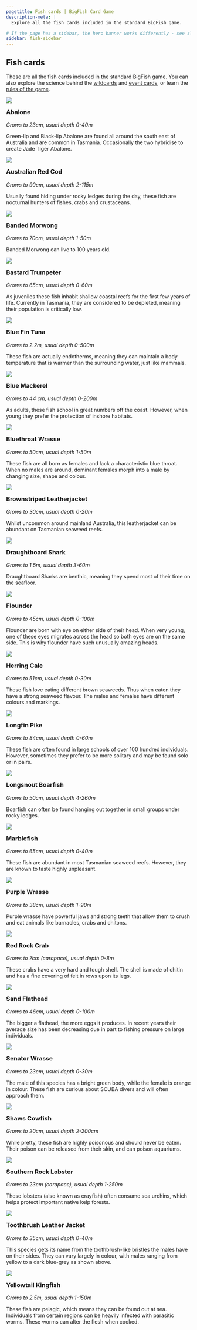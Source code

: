 ```yaml
---
pagetitle: Fish cards | BigFish Card Game
description-meta: |
  Explore all the fish cards included in the standard BigFish game.

# If the page has a sidebar, the hero banner works differently - see slight change to code below
sidebar: fish-sidebar
---
```


::: {.column-page-right .hero-img .hero-strip-page .img-container}

:::

## Fish cards

::: {.text-center .m-2 .m-md-3 .m-xl-4}
These are all the fish cards included in the standard BigFish game. You can also explore the science behind the [wildcards](../pages/wildcards.qmd) and [event cards](../pages/event-cards.qmd), or learn the [rules of the game](../pages/rules.qmd).
:::

<!-- This is the main fish grid -->
:::::: {.grid .justify-contents-evenly .align-items-center .p-0 .m-0 .gap-0 .mx-2 .mx-md-3 .mx-xl-4}

<!-- Each fish has it's own sub-grid in the main grid -->
::::: {.g-col-12 .g-col-lg-12 .g-col-xl-6 .py-3 .py-md-0}
:::: {.grid .align-items-center}
::: {.g-col-12 .g-col-sm-4 .g-col-lg-4 .g-col-xl-5 .g-col-xxl-4 .text-center .p-1}
![](../resources/images/cards/fish-cards/abalone.jpg){.image-card .lightbox}
:::

::: {.g-col-12 .g-col-sm-8 .g-col-lg-8 .g-col-xl-7 .g-col-xxl-8 .py-0}
### Abalone {#sec-abalone style="margin-top: 0.5em;"}

*Grows to 23cm, usual depth 0-40m*

Green-lip and Black-lip Abalone are found all around the south east of Australia and are common in Tasmania. Occasionally the two hybridise to create Jade Tiger Abalone. 
:::
::::
:::::
<!-- End of individual fish sub-grid -->

::::: {.g-col-12 .g-col-lg-12 .g-col-xl-6 .py-3 .py-md-0}
:::: {.grid .align-items-center}
::: {.g-col-12 .g-col-sm-4 .g-col-lg-4 .g-col-xl-5 .g-col-xxl-4 .text-center .p-1}
![](../resources/images/cards/fish-cards/australian-red-cod.jpg){.image-card .lightbox}
:::

::: {.g-col-12 .g-col-sm-8 .g-col-lg-8 .g-col-xl-7 .g-col-xxl-8 .py-0}
### Australian Red Cod {#sec-australian-red-cod style="margin-top: 0.5em;"}

*Grows to 90cm, usual depth 2-115m*

Usually found hiding under rocky ledges during the day, these fish are nocturnal hunters of fishes, crabs and crustaceans.
:::
::::
:::::

::::: {.g-col-12 .g-col-lg-12 .g-col-xl-6 .py-3 .py-md-0}
:::: {.grid .align-items-center}
::: {.g-col-12 .g-col-sm-4 .g-col-lg-4 .g-col-xl-5 .g-col-xxl-4 .text-center .p-1}
![](../resources/images/cards/fish-cards/banded-morwong.jpg){.image-card .lightbox}
:::

::: {.g-col-12 .g-col-sm-8 .g-col-lg-8 .g-col-xl-7 .g-col-xxl-8 .py-0}
### Banded Morwong {#sec-banded-morwong style="margin-top: 0.5em;"}

*Grows to 70cm, usual depth 1-50m*

Banded Morwong can live to 100 years old.
:::
::::
:::::

::::: {.g-col-12 .g-col-lg-12 .g-col-xl-6 .py-3 .py-md-0}
:::: {.grid .align-items-center}
::: {.g-col-12 .g-col-sm-4 .g-col-lg-4 .g-col-xl-5 .g-col-xxl-4 .text-center .p-1}
![](../resources/images/cards/fish-cards/bastard-trumpeter.jpg){.image-card .lightbox}
:::

::: {.g-col-12 .g-col-sm-8 .g-col-lg-8 .g-col-xl-7 .g-col-xxl-8 .py-0}
### Bastard Trumpeter {#sec-bastard-trumpeter style="margin-top: 0.5em;"}

*Grows to 65cm, usual depth 0-60m*

As juveniles these fish inhabit shallow coastal reefs for the first few years of life. Currently in Tasmania, they are considered to be depleted, meaning their population is critically low.
:::
::::
:::::

::::: {.g-col-12 .g-col-lg-12 .g-col-xl-6 .py-3 .py-md-0}
:::: {.grid .align-items-center}
::: {.g-col-12 .g-col-sm-4 .g-col-lg-4 .g-col-xl-5 .g-col-xxl-4 .text-center .p-1}
![](../resources/images/cards/fish-cards/blue-fin-tuna.jpg){.image-card .lightbox}
:::

::: {.g-col-12 .g-col-sm-8 .g-col-lg-8 .g-col-xl-7 .g-col-xxl-8 .py-0}
### Blue Fin Tuna {#sec-blue-fin-tuna style="margin-top: 0.5em;"}

*Grows to 2.2m, usual depth 0-500m*

These fish are actually endotherms, meaning they can maintain a body temperature that is warmer than the surrounding water, just like mammals.
:::
::::
:::::

::::: {.g-col-12 .g-col-lg-12 .g-col-xl-6 .py-3 .py-md-0}
:::: {.grid .align-items-center}
::: {.g-col-12 .g-col-sm-4 .g-col-lg-4 .g-col-xl-5 .g-col-xxl-4 .text-center .p-1}
![](../resources/images/cards/fish-cards/blue-mackerel.jpg){.image-card .lightbox}
:::

::: {.g-col-12 .g-col-sm-8 .g-col-lg-8 .g-col-xl-7 .g-col-xxl-8 .py-0}
### Blue Mackerel {#sec-blue-mackerel style="margin-top: 0.5em;"}

*Grows to 44 cm, usual depth 0-200m*

As adults, these fish school in great numbers off the coast. However, when young they prefer the protection of inshore habitats.
:::
::::
:::::

::::: {.g-col-12 .g-col-lg-12 .g-col-xl-6 .py-3 .py-md-0}
:::: {.grid .align-items-center}
::: {.g-col-12 .g-col-sm-4 .g-col-lg-4 .g-col-xl-5 .g-col-xxl-4 .text-center .p-1}
![](../resources/images/cards/fish-cards/abalone.jpg){.image-card .lightbox}
:::

::: {.g-col-12 .g-col-sm-8 .g-col-lg-8 .g-col-xl-7 .g-col-xxl-8 .py-0}
### Bluethroat Wrasse {#sec-bluethroat-wrasse style="margin-top: 0.5em;"}

*Grows to 50cm, usual depth 1-50m*

These fish are all born as females and lack a characteristic blue throat. When no males are around, dominant females morph into a male by changing size, shape and colour.
:::
::::
:::::

::::: {.g-col-12 .g-col-lg-12 .g-col-xl-6 .py-3 .py-md-0}
:::: {.grid .align-items-center}
::: {.g-col-12 .g-col-sm-4 .g-col-lg-4 .g-col-xl-5 .g-col-xxl-4 .text-center .p-1}
![](../resources/images/cards/fish-cards/brownstriped-leatherjacket.jpg){.image-card .lightbox}
:::

::: {.g-col-12 .g-col-sm-8 .g-col-lg-8 .g-col-xl-7 .g-col-xxl-8 .py-0}
### Brownstriped Leatherjacket {#sec-brownstriped-leatherjacket style="margin-top: 0.5em;"}

*Grows to 30cm, usual depth 0-20m*

Whilst uncommon around mainland Australia, this leatherjacket can be abundant on Tasmanian seaweed reefs.
:::
::::
:::::

::::: {.g-col-12 .g-col-lg-12 .g-col-xl-6 .py-3 .py-md-0}
:::: {.grid .align-items-center}
::: {.g-col-12 .g-col-sm-4 .g-col-lg-4 .g-col-xl-5 .g-col-xxl-4 .text-center .p-1}
![](../resources/images/cards/fish-cards/draughtboard-shark.jpg){.image-card .lightbox}
:::

::: {.g-col-12 .g-col-sm-8 .g-col-lg-8 .g-col-xl-7 .g-col-xxl-8 .py-0}
### Draughtboard Shark {#sec-draughtboard-shark style="margin-top: 0.5em;"}

*Grows to 1.5m, usual depth 3-60m*

Draughtboard Sharks are benthic, meaning they spend most of their time on the seafloor.
:::
::::
:::::

::::: {.g-col-12 .g-col-lg-12 .g-col-xl-6 .py-3 .py-md-0}
:::: {.grid .align-items-center}
::: {.g-col-12 .g-col-sm-4 .g-col-lg-4 .g-col-xl-5 .g-col-xxl-4 .text-center .p-1}
![](../resources/images/cards/fish-cards/flounder.jpg){.image-card .lightbox}
:::

::: {.g-col-12 .g-col-sm-8 .g-col-lg-8 .g-col-xl-7 .g-col-xxl-8 .py-0}
### Flounder {#sec-flounder style="margin-top: 0.5em;"}

*Grows to 45cm, usual depth 0-100m*

Flounder are born with eye on either side of their head. When very young, one of these eyes migrates across the head so both eyes are on the same side. This is why flounder have such unusually amazing heads.
:::
::::
:::::

::::: {.g-col-12 .g-col-lg-12 .g-col-xl-6 .py-3 .py-md-0}
:::: {.grid .align-items-center}
::: {.g-col-12 .g-col-sm-4 .g-col-lg-4 .g-col-xl-5 .g-col-xxl-4 .text-center .p-1}
![](../resources/images/cards/fish-cards/herring-cale.jpg){.image-card .lightbox}
:::

::: {.g-col-12 .g-col-sm-8 .g-col-lg-8 .g-col-xl-7 .g-col-xxl-8 .py-0}
### Herring Cale {#sec-herring-cale style="margin-top: 0.5em;"}

*Grows to 51cm, usual depth 0-30m*

These fish love eating different brown seaweeds. Thus when eaten they have a strong seaweed flavour. The males and females have different colours and markings.
:::
::::
:::::

::::: {.g-col-12 .g-col-lg-12 .g-col-xl-6 .py-3 .py-md-0}
:::: {.grid .align-items-center}
::: {.g-col-12 .g-col-sm-4 .g-col-lg-4 .g-col-xl-5 .g-col-xxl-4 .text-center .p-1}
![](../resources/images/cards/fish-cards/longfin-pike.jpg){.image-card .lightbox}
:::

::: {.g-col-12 .g-col-sm-8 .g-col-lg-8 .g-col-xl-7 .g-col-xxl-8 .py-0}
### Longfin Pike {#sec-longfin-pike style="margin-top: 0.5em;"}

*Grows to 84cm, usual depth 0-60m*

These fish are often found in large schools of over 100 hundred individuals. However, sometimes they prefer to be more solitary and may be found solo or in pairs.
:::
::::
:::::

::::: {.g-col-12 .g-col-lg-12 .g-col-xl-6 .py-3 .py-md-0}
:::: {.grid .align-items-center}
::: {.g-col-12 .g-col-sm-4 .g-col-lg-4 .g-col-xl-5 .g-col-xxl-4 .text-center .p-1}
![](../resources/images/cards/fish-cards/longsnout-boarfish.jpg){.image-card .lightbox}
:::

::: {.g-col-12 .g-col-sm-8 .g-col-lg-8 .g-col-xl-7 .g-col-xxl-8 .py-0}
### Longsnout Boarfish {#sec-longsnout-boarfish style="margin-top: 0.5em;"}

*Grows to 50cm, usual depth 4-260m*

Boarfish can often be found hanging out together in small groups under rocky ledges.
:::
::::
:::::

::::: {.g-col-12 .g-col-lg-12 .g-col-xl-6 .py-3 .py-md-0}
:::: {.grid .align-items-center}
::: {.g-col-12 .g-col-sm-4 .g-col-lg-4 .g-col-xl-5 .g-col-xxl-4 .text-center .p-1}
![](../resources/images/cards/fish-cards/marblefish.jpg){.image-card .lightbox}
:::

::: {.g-col-12 .g-col-sm-8 .g-col-lg-8 .g-col-xl-7 .g-col-xxl-8 .py-0}
### Marblefish {#sec-marblefish style="margin-top: 0.5em;"}

*Grows to 65cm, usual depth 0-40m*

These fish are abundant in most Tasmanian seaweed reefs. However, they are known to taste highly unpleasant.
:::
::::
:::::

::::: {.g-col-12 .g-col-lg-12 .g-col-xl-6 .py-3 .py-md-0}
:::: {.grid .align-items-center}
::: {.g-col-12 .g-col-sm-4 .g-col-lg-4 .g-col-xl-5 .g-col-xxl-4 .text-center .p-1}
![](../resources/images/cards/fish-cards/purple-wrasse.jpg){.image-card .lightbox}
:::

::: {.g-col-12 .g-col-sm-8 .g-col-lg-8 .g-col-xl-7 .g-col-xxl-8 .py-0}
### Purple Wrasse {#sec-purple-wrasse style="margin-top: 0.5em;"}

*Grows to 38cm, usual depth 1-90m*

Purple wrasse have powerful jaws and strong teeth that allow them to crush and eat animals like barnacles, crabs and chitons.
:::
::::
:::::

::::: {.g-col-12 .g-col-lg-12 .g-col-xl-6 .py-3 .py-md-0}
:::: {.grid .align-items-center}
::: {.g-col-12 .g-col-sm-4 .g-col-lg-4 .g-col-xl-5 .g-col-xxl-4 .text-center .p-1}
![](../resources/images/cards/fish-cards/red-rock-crab.jpg){.image-card .lightbox}
:::

::: {.g-col-12 .g-col-sm-8 .g-col-lg-8 .g-col-xl-7 .g-col-xxl-8 .py-0}
### Red Rock Crab {#sec-red-rock-crab style="margin-top: 0.5em;"}

*Grows to 7cm (carapace), usual depth 0-8m*

These crabs have a very hard and tough shell. The shell is made of chitin and has a fine covering of felt in rows upon its legs.
:::
::::
:::::

::::: {.g-col-12 .g-col-lg-12 .g-col-xl-6 .py-3 .py-md-0}
:::: {.grid .align-items-center}
::: {.g-col-12 .g-col-sm-4 .g-col-lg-4 .g-col-xl-5 .g-col-xxl-4 .text-center .p-1}
![](../resources/images/cards/fish-cards/sand-flathead.jpg){.image-card .lightbox}
:::

::: {.g-col-12 .g-col-sm-8 .g-col-lg-8 .g-col-xl-7 .g-col-xxl-8 .py-0}
### Sand Flathead {#sec-sand-flathead style="margin-top: 0.5em;"}

*Grows to 46cm, usual depth 0-100m*

The bigger a flathead, the more eggs it produces. In recent years their average size has been decreasing due in part to fishing pressure on large individuals.
:::
::::
:::::

::::: {.g-col-12 .g-col-lg-12 .g-col-xl-6 .py-3 .py-md-0}
:::: {.grid .align-items-center}
::: {.g-col-12 .g-col-sm-4 .g-col-lg-4 .g-col-xl-5 .g-col-xxl-4 .text-center .p-1}
![](../resources/images/cards/fish-cards/senator-wrasse.jpg){.image-card .lightbox}
:::

::: {.g-col-12 .g-col-sm-8 .g-col-lg-8 .g-col-xl-7 .g-col-xxl-8 .py-0}
### Senator Wrasse {#sec-senator-wrasse style="margin-top: 0.5em;"}

*Grows to 23cm, usual depth 0-30m*

The male of this species has a bright green body, while the female is orange in colour. These fish are curious about SCUBA divers and will often approach them.
:::
::::
:::::

::::: {.g-col-12 .g-col-lg-12 .g-col-xl-6 .py-3 .py-md-0}
:::: {.grid .align-items-center}
::: {.g-col-12 .g-col-sm-4 .g-col-lg-4 .g-col-xl-5 .g-col-xxl-4 .text-center .p-1}
![](../resources/images/cards/fish-cards/shaws-cowfish.jpg){.image-card .lightbox}
:::

::: {.g-col-12 .g-col-sm-8 .g-col-lg-8 .g-col-xl-7 .g-col-xxl-8 .py-0}
### Shaws Cowfish {#sec-shaws-cowfish style="margin-top: 0.5em;"}

*Grows to 20cm, usual depth 2-200cm*

While pretty, these fish are highly poisonous and should never be eaten. Their poison can be released from their skin, and can poison aquariums.
:::
::::
:::::

::::: {.g-col-12 .g-col-lg-12 .g-col-xl-6 .py-3 .py-md-0}
:::: {.grid .align-items-center}
::: {.g-col-12 .g-col-sm-4 .g-col-lg-4 .g-col-xl-5 .g-col-xxl-4 .text-center .p-1}
![](../resources/images/cards/fish-cards/southern-rock-lobster.jpg){.image-card .lightbox}
:::

::: {.g-col-12 .g-col-sm-8 .g-col-lg-8 .g-col-xl-7 .g-col-xxl-8 .py-0}
### Southern Rock Lobster {#sec-southern-rock-lobster style="margin-top: 0.5em;"}

*Grows to 23cm (carapace), usual depth 1-250m*

These lobsters (also known as crayfish) often consume sea urchins, which helps protect important native kelp forests.
:::
::::
:::::

::::: {.g-col-12 .g-col-lg-12 .g-col-xl-6 .py-3 .py-md-0}
:::: {.grid .align-items-center}
::: {.g-col-12 .g-col-sm-4 .g-col-lg-4 .g-col-xl-5 .g-col-xxl-4 .text-center .p-1}
![](../resources/images/cards/fish-cards/toothbrush-leather-jacket.jpg){.image-card .lightbox}
:::

::: {.g-col-12 .g-col-sm-8 .g-col-lg-8 .g-col-xl-7 .g-col-xxl-8 .py-0}
### Toothbrush Leather Jacket {#sec-toothbrush-leather-jacket style="margin-top: 0.5em;"}

*Grows to 35cm, usual depth 0-40m*

This species gets its name from the toothbrush-like bristles the males have on their sides. They can vary largely in colour, with males ranging from yellow to a dark blue-grey as shown above.
:::
::::
:::::

::::: {.g-col-12 .g-col-lg-12 .g-col-xl-6 .py-3 .py-md-0}
:::: {.grid .align-items-center}
::: {.g-col-12 .g-col-sm-4 .g-col-lg-4 .g-col-xl-5 .g-col-xxl-4 .text-center .p-1}
![](../resources/images/cards/fish-cards/yellowtail-kingfish.jpg){.image-card .lightbox}
:::

::: {.g-col-12 .g-col-sm-8 .g-col-lg-8 .g-col-xl-7 .g-col-xxl-8 .py-0}
### Yellowtail Kingfish {#sec-yellowtail-kingfish style="margin-top: 0.5em;"}

*Grows to 2.5m, usual depth 1-150m*

These fish are pelagic, which means they can be found out at sea. Individuals from certain regions can be heavily infected with parasitic worms. These worms can alter the flesh when cooked.
:::
::::
:::::
::::::

